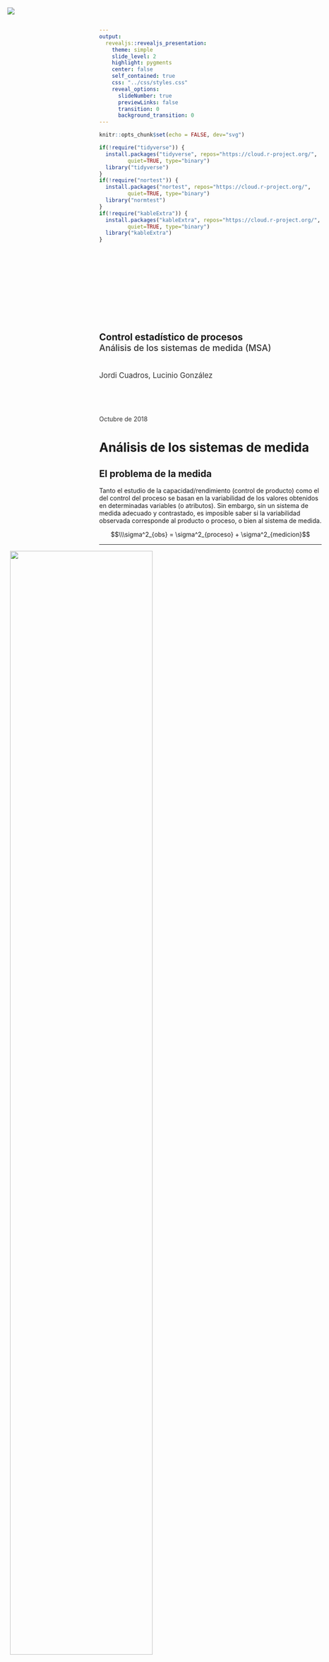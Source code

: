 ```yaml
---
output:
  revealjs::revealjs_presentation:
    theme: simple
    slide_level: 2
    highlight: pygments
    center: false
    self_contained: true
    css: "../css/styles.css"
    reveal_options:
      slideNumber: true
      previewLinks: false
      transition: 0
      background_transition: 0
---
```


```r
knitr::opts_chunk$set(echo = FALSE, dev="svg")
```

```r
if(!require("tidyverse")) {
  install.packages("tidyverse", repos="https://cloud.r-project.org/",
         quiet=TRUE, type="binary")
  library("tidyverse")
}
if(!require("nortest")) {
  install.packages("nortest", repos="https://cloud.r-project.org/",
         quiet=TRUE, type="binary")
  library("normtest")
}
if(!require("kableExtra")) {
  install.packages("kableExtra", repos="https://cloud.r-project.org/",
         quiet=TRUE, type="binary")
  library("kableExtra")
}
```

##

<img src="../images/IQSlogo.png" style="border-style:none;box-shadow:none;
position:absolute;margin:0;top:20px;left:20px;max-width:200px;height:auto;" />

<div style="font-size:1.5em;font-weight:700;margin-top:200px;">Control estadístico de procesos</div>
<div style="font-size:1.4em;font-weight:500;color:#333333;">Análisis de los sistemas de medida (MSA)</div>
<div style="font-size:1.2em;margin-top:40px;color:#333333;">Jordi Cuadros, Lucinio González</div>
<div style="margin-top:80px;color:#333333;">Octubre de 2018</div>


# Análisis de los sistemas de medida

## El problema de la medida

Tanto el estudio de la capacidad/rendimiento (control de producto) como el del control del proceso se basan en la variabilidad de los valores obtenidos en determinadas variables (o atributos). Sin embargo, sin un sistema de medida adecuado y contrastado, es imposible saber si la variabilidad observada corresponde al producto o proceso, o bien al sistema de medida.

$$\\\sigma^2_{obs} = \sigma^2_{proceso} + \sigma^2_{medicion}$$

----

![](img001.png){style=width:80%;margin-left:-40%;}

<p class="bibref">AIAG (Automotive Industry Action Group)(2010). *Measurement Systems Analysis. Reference Manual*. </p>


## *Measurement Systems Analysis*

El análisis de los sistemas de medida (MSA) corresponde al conjunto de técnicas y métodos estadísticos destinados a estudiar la variabilidad producida por las mediciones.

Incluye el estudio de los siguientos aspectos de la medición:

- discriminación
- estabilidad
- sesgo o exactitud
- linealidad
- precisión (repetibilidad y reproducibilidad)

----

Se presentan en este apartado algunos métodos para estudiar estos aspectos de la variabilidad de las medidas, para el caso de variables en el caso de medidas replicables.

Para el caso de atributos o de medidas no replicables, puede encontrarse información en:

- <span class="bibref">AIAG (Automotive Industry Action Group)(2010). *Measurement Systems Analysis. Reference Manual*. </span>
- <span class="bibref">http://www.asq-1302.org/wp-content/uploads/2011/08/Attribute-Gage-RR-Ridgway.pdf</span>


# Discriminación

## ¿Qué significa?

La discriminación, o resolución de un sistema de medida, es el mínimo cambio de valor de la propiedad que el sistema puede detectar (o dar como resultado de forma fidedigna).

En un instrumento graduado, a menudo se considera la mitad del paso (si este es fácil de apreciar).

Un sistema de medida es adecuado si permite determinar un número suficiente de categorías (valores distintos) en el rango de trabajo (tolerancia, LSE - LIE, o variablidad del proceso, LSC- LIC).


## Procedimiento

### A priori

El sistema de medida deben permitir establecer 10 categorías de distintas. El error de medida esperado debe ser inferior o igual a la décima parte del rango de trabajo.


### A posteriori

La discriminación del sistema de medida se puede calcular a partir de los estudios de precisión (*Gauge/Gage R&R*) como

$$\\ndc = \sqrt{2} \  {\sigma_{total} \over \sigma_{GRR}}$$

----

![](img002.png){style=width:70%;margin-left:-35%;}

<p class="bibref">AIAG (Automotive Industry Action Group)(2010). *Measurement Systems Analysis. Reference Manual*. </p>


## Ejemplo

En una planta donde se fabrican agujas de máquinas de coser se ha decidido establecer un sistema de control automático del grosor de las mismas. 

Si las especificaciones para el grosor de la aguja indican que el diámetro debe ser de entre 0,655 y 0,665 mm, y la capacidad del proceso es de 1,45, determina si un instrumento cuya tolerancia sea de 10 &mu;m es adecuado para el sistema de medida. 


# Estabilidad y exactitud

## ¿Qué significan?
La *estabilidad* de una medida indica la independencia de su valor con el tiempo. Es sistema de medición es estable si, dada una pieza de referencia, el resultado de su media está control estadístico.

La *exactitud* se refiere a la proximidad del valor observado como resultado de una medición, con el valor real de la propiedad estudiada.

La estabilidad es una condición necesaria para la exactitud.


## Procedimiento para la determinación de la estabilidad

1. Se obtiene un individuo (muestra), a ser posible de valor certificado/conocido en la propiedad a determinar, de la zona central del rango de trabajo.
2. De forma periódica, se determina 3-5 veces la propiedad de interés con el sistema de medida. Estas determinaciones deben incluir toda la variabilidad de las condiciones en las que el instrumento es usado.
3. Se analizan estos valores mediante un gráfico de control de Shewhart (Xbarra-R).

Puede ser adecuado repetir el estudio en los extremos superior e inferior del rango de trabajo.


## Procedimiento para la determinación de la exactitud

1. Comprobada la estabilidad del sistema de medida, se toma un individuo (muestra) de la zona central del rango de trabajo, cuyo valor en la propiedad esté certificado/sea conocido (trazable a una referencia estándar), $x_{referencia}$.
2. Se determina el valor de la propiedad (*n* veces, al menos 10) por parte de un único operador.
3. Se calcula el sesgo para cada uno de los resultados

$$\\d_i = x_i - x_{referencia}$$

4. Se representan estos valores en un histograma o un diagrama de caja para descartar la presencia de puntos anómalos. Si no hay, se prosigue el estudio.

----

5. Se determina el sesgo medio, $\bar d$.
6. Se determina la desviación estándar asociada a la repetibilidad (a través de un estudio *Gauge/Gage R&R*) o como $\sigma_d$.
7. Se comprueba que la repetibilidad sea aceptable.

$$\\ \%EV = 100 \  \dfrac {\sigma_{repetibilidad}} {\sigma_{total}}$$

Si no se dispone de la desviación estándar total, se usa como estimación una sexta parte del rango de trabajo.

$\%EV$ debe ser inferior al 10% para que la repetibilidad sea aceptable. Si es así, se prosigue con el estudio de sesgo.

----

8. Se contrasta la hipótesis de sesgo igual a cero, a través de una prueba *t* (asumida normalidad de los valores obtenidos).

$$\\t = \dfrac {\bar d \sqrt{n}} {\sigma_d}$$


## Ejemplo

En el control de calidad de un vidrio para aplicaciones en microelectrónica, se ha decidido establecer como variable de control, la constante dieléctrica (permititividad relativa) a 599 MHz. Las especificaciones se han establecido en el rango de 7,50 a 7,70.

Para evaluar el sesgo de un determinado sistema de medida, se ha tomado una referencia de valor 7,60, y esta ha sido evaluada por un mismo operario 20 veces de acuerdo con la norma técnica en vigor.

----

Los valores obtenidos se muestran en tabla adjunta, de arriba a abajo y de izquierda a derecha ,y en el fichero <a href="constante.txt">constante.txt</a>.

```r
datos <- read.table("constante.txt", header=FALSE, dec=",")
kable_styling(kable(matrix(datos[,1],ncol=5)), font_size=24)
```

Estudia la exactitud del sistema de medida.


# Linealidad

## ¿Qué significa?

Se dice que un sistema de medición es **lineal** cuando el sesgo es indepediente del valor de la determinación; es decir, es constante en todo en el rango de trabajo.

No incluiremos en este desarrollo los estudios de linealidad. Puede encontrarse información sobre el desarrollo de los mismos en

- <span class="bibref">AIAG (Automotive Industry Action Group)(2010). *Measurement Systems Analysis. Reference Manual*. </span>


# Precisión (*Gauge/Gage R&R*)

## ¿Qué significa?

Se refiere a la **variabilidad aleatoria** del sistema de medida, es decir la variabilidad que queda una vez eliminado cualquier de estabilidad, de sesgo y de linealidad que pudiese presentar el sistema.

Se descompone una componente de repetibilidad y una de reproducibilidad.

$$\\\sigma^2_{medicion} = \sigma^2_{GRR} = \sigma^2_{repetibilidad} + \sigma^2_{reproducibilidad}$$

----

La **repetibilidad** es la variabilidad inherente al instrumento, es decir aquella que se observa cuando instrumento y operador son constantes.

La **reproducibilidad** es la variabilidad asociada al cambio de operador y/o de instrumento.

Los estudios de repetibilidad y reproducibilidad se denominan *Gauge/Gage R&R*.

----

<div style="font-style:italic;">
D.1.1.2 repeatability (of results of measurements) [VIM 3.6] closeness of the agreement between the results of successive measurements of the same measurand carried out under the same conditions of measurement.

- the same measurement procedure
- the same observer
- the same measuring instrument, used under the same conditions
- the same location
- repetition over a short period of time.
</div>

<p class="bibref">Taylor, B. N., & Kuyatt, C. E. (1994). *Guidelines for evaluating and expressing the uncertainty of NIST measurement results*. NIST Technical Note 1297. https://www.nist.gov/pml/nist-technical-note-1297</p>

----

<div style="font-style:italic;">
D.1.1.3 reproducibility (of results of measurements) [VIM 3.7] closeness of the agreement between the results of measurements of the same measurand carried out under changed conditions of measurement

- principle of measurement
- method of measurement
- observer
- measuring instrument
- reference standard
- location
- conditions of use
- time.

</div>

<p class="bibref">Taylor, B. N., & Kuyatt, C. E. (1994). *Guidelines for evaluating and expressing the uncertainty of NIST measurement results*. NIST Technical Note 1297. https://www.nist.gov/pml/nist-technical-note-1297</p>


## Estudios *Gauge/Gage R&R*

Existen dos tipus de estudios *Gauge/Gage R&R*:

- Diseño cruzado (*Crossed*): Aquellos donde cada operario mide cada pieza un número de veces.
- Diseño anidado (*Nested*): Aquellos en los que cada operario mide solo parte de las piezas.

Solo veremos los diseños cruzados con un solo instrumento de medida.


## Procedimiento -- Diseño cruzado (*Crossed*)

<div style="font-size:30px;">
1. Se recogen medidas para *n* piezas y *k* operadores de forma balanceada, *r* repeticiones para cada pieza y operador. Estas se toman en orden aleatorio para evitar sesgos.
2. Se analizan gráficamente los datos. Existen distintas opciones de gráficos. Se sugieren entre otros:
    - Gráfico de variabilidad
    - Gráfico de interacción: Permite comprobar la existencia de interacciones operador-parte.
    - Gráfico de residuales: Permite comprobar las condiciones de aplicación del análisis de varianza: normalidad y homocedasticidad de los residuales.
3. Se calculan los componentes de variabilidad asociados a la precisión (*R&R*).
</div>

----

### Gráfico de variabilidad

![](img004.png){style=width:70%;margin-left:-35%;}

<span class="bibref">https://www.spcforexcel.com/knowledge/measurement-systems-analysis/anova-gage-rr-part-1</span>

----

### Gráfico de interacción

![](img005.png){style=width:80%;margin-left:-40%;}

<p class="bibref">AIAG (Automotive Industry Action Group)(2010). *Measurement Systems Analysis. Reference Manual*. </p>

----

### Gráfico de residuales

![](img006.png){style=width:70%;margin-left:-35%;}

<p class="bibref">AIAG (Automotive Industry Action Group)(2010). *Measurement Systems Analysis. Reference Manual*. </p>

----

### Cálculos de los componentes de la variabilidad (método del ANOVA)

Existen distintos métodos para el cálculo de los componentes de la variabilidad del sistema de medida. El más recomendado actualmente es el método basado en el análisis de la varianza (ANOVA).

El análisis de la varianza se basa en la descomposición de la varianza del conjunto de los datos.

El cálculo está detallado en

- <span class="bibref">https://www.spcforexcel.com/knowledge/measurement-systems-analysis/anova-gage-rr-part-1</span>
- <span class="bibref">https://www.spcforexcel.com/knowledge/measurement-systems-analysis/anova-gage-rr-part-2</span>
- <span class="bibref">https://www.spcforexcel.com/knowledge/measurement-systems-analysis/anova-gage-rr-part-3</span>

----

![](img008.png){style=width:70%;margin-left:-35%;}

<span class="bibref">https://www.spcforexcel.com/knowledge/measurement-systems-analysis/anova-gage-rr-part-1</span>

----

<div style="font-size:20px;">

$$ \begin{align}
   \\ \sigma^2_{repetibilidad}  &= MS_{Equipment}
   \\ \sigma^2_{interaccion}  &=  \max \Bigg(0;{ {MS_{Operators*Parts} - \sigma^2_{repetibilidad}}
      \over r}\Bigg)
   \\ \sigma^2_{proceso} &= { {MS_{Parts} - MS_{Operators*Parts} } \over {k\ r} }
   \\ \sigma^2_{operadores} &= { {MS_{Operators} - MS_{Operators*Parts} } \over {n\ r} }
   \\
   \\ \sigma^2_{reproducibilidad} &= \sigma^2_{operadores} + \sigma^2_{interaccion}
   \\ \sigma^2_{GRR} &= \sigma^2_{reproducibilidad} + \sigma^2_{repetibilidad}
   \\ \sigma^2_{total} &= \sigma^2_{obs} = \sigma^2_{proceso} + \sigma^2_{GRR}
   \end{align}
$$

</div>

----

<div style="font-size:20px;">

$$ \begin{align}
   \\ \%ContribVarianza(x) &= 100 \  \dfrac {\sigma^2_{x}}{\sigma^2_{total}}
   \\ \sigma_{x}  &= \sqrt {\sigma^2_{x}}
   \\ StudyVariation(x) &= 6 \  \sigma_{x}
   \\ \%StudyVariation(x) &= 100 \  \dfrac {\sigma_{x}}{\sigma_{total}}
   \\ \%Tolerance(x) &= 100 \  \dfrac {6 \ \sigma_{x}}{min(LSE - LIE; LSC -LIC)}
   \end{align}
$$

</div>


## Criterios de análisis de los estudios R&R

- El sistema de medida es **aceptable** cuando la variabilidad asociada (como desviación estándar, *Study Variation*) del componente R&R es inferior al 10% de la total (o de la tolerancia).
- El sistema de medida **NO** es aceptable cuando la variabilidad asociada (*Study Variation*) del componente R&R es superior al 30% de la total (o de la tolerancia).

----

![](img007.png){style=width:80%;margin-left:-40%;}

<p class="bibref">AIAG (Automotive Industry Action Group)(2010). *Measurement Systems Analysis. Reference Manual*. </p>  


## Ejemplo

Suppose the ABC Company needs to evaluate a gasket thickness gauge. Three operators (George, Jane, and Robert) are selected for this study. Using the same gauge, each operator measures ten parts (gaskets) in a random order. Each part is measured by each operator twice (two trials). The following statements create a data set called ABC that contains the measurements (gasket thicknesses) collected by each operator (<a href="thickness.txt">thickness.txt</a>).

Ejemplo adaptado de SAS/QC(R) 13.1 User's Guide. http://support.sas.com/documentation/cdl/en/qcug/66857/HTML/default/viewer.htm#qcug_grr_sect011.htm


# Referencias normativas

##

- AIAG (Automotive Industry Action Group)(2010). Measurement Systems Analysis. Reference Manual. http://www.aiag.org/
- ASTM E2782 - Standard Guide for Measurement Systems Analysis




